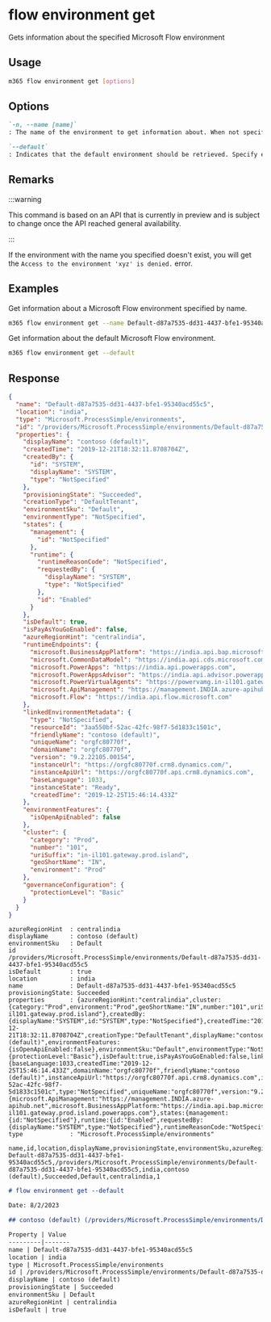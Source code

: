 
# flow environment get

Gets information about the specified Microsoft Flow environment

## Usage

```sh
m365 flow environment get [options]
```

## Options

```md definition-list
`-n, --name [name]`
: The name of the environment to get information about. When not specified, the default environment is retrieved. Specify either `name` or `default`, but not both.

`--default`
: Indicates that the default environment should be retrieved. Specify either `name` or `default`, but not both.
```

<Global />

## Remarks

:::warning

This command is based on an API that is currently in preview and is subject to change once the API reached general availability.

:::

If the environment with the name you specified doesn't exist, you will get the `Access to the environment 'xyz' is denied.` error.

## Examples

Get information about a Microsoft Flow environment specified by name.

```sh
m365 flow environment get --name Default-d87a7535-dd31-4437-bfe1-95340acd55c5
```

Get information about the default Microsoft Flow environment.

```sh
m365 flow environment get --default
```

## Response

<Tabs>
  <TabItem value="JSON">

  ```json
  {
    "name": "Default-d87a7535-dd31-4437-bfe1-95340acd55c5",
    "location": "india",
    "type": "Microsoft.ProcessSimple/environments",
    "id": "/providers/Microsoft.ProcessSimple/environments/Default-d87a7535-dd31-4437-bfe1-95340acd55c5",
    "properties": {
      "displayName": "contoso (default)",
      "createdTime": "2019-12-21T18:32:11.8708704Z",
      "createdBy": {
        "id": "SYSTEM",
        "displayName": "SYSTEM",
        "type": "NotSpecified"
      },
      "provisioningState": "Succeeded",
      "creationType": "DefaultTenant",
      "environmentSku": "Default",
      "environmentType": "NotSpecified",
      "states": {
        "management": {
          "id": "NotSpecified"
        },
        "runtime": {
          "runtimeReasonCode": "NotSpecified",
          "requestedBy": {
            "displayName": "SYSTEM",
            "type": "NotSpecified"
          },
          "id": "Enabled"
        }
      },
      "isDefault": true,
      "isPayAsYouGoEnabled": false,
      "azureRegionHint": "centralindia",
      "runtimeEndpoints": {
        "microsoft.BusinessAppPlatform": "https://india.api.bap.microsoft.com",
        "microsoft.CommonDataModel": "https://india.api.cds.microsoft.com",
        "microsoft.PowerApps": "https://india.api.powerapps.com",
        "microsoft.PowerAppsAdvisor": "https://india.api.advisor.powerapps.com",
        "microsoft.PowerVirtualAgents": "https://powervamg.in-il101.gateway.prod.island.powerapps.com",
        "microsoft.ApiManagement": "https://management.INDIA.azure-apihub.net",
        "microsoft.Flow": "https://india.api.flow.microsoft.com"
      },
      "linkedEnvironmentMetadata": {
        "type": "NotSpecified",
        "resourceId": "3aa550bf-52ac-42fc-98f7-5d1833c1501c",
        "friendlyName": "contoso (default)",
        "uniqueName": "orgfc80770f",
        "domainName": "orgfc80770f",
        "version": "9.2.22105.00154",
        "instanceUrl": "https://orgfc80770f.crm8.dynamics.com/",
        "instanceApiUrl": "https://orgfc80770f.api.crm8.dynamics.com",
        "baseLanguage": 1033,
        "instanceState": "Ready",
        "createdTime": "2019-12-25T15:46:14.433Z"
      },
      "environmentFeatures": {
        "isOpenApiEnabled": false
      },
      "cluster": {
        "category": "Prod",
        "number": "101",
        "uriSuffix": "in-il101.gateway.prod.island",
        "geoShortName": "IN",
        "environment": "Prod"
      },
      "governanceConfiguration": {
        "protectionLevel": "Basic"
      }
    }
  }
  ```

  </TabItem>
  <TabItem value="Text">

  ```text
  azureRegionHint  : centralindia
  displayName      : contoso (default)
  environmentSku   : Default
  id               : /providers/Microsoft.ProcessSimple/environments/Default-d87a7535-dd31-4437-bfe1-95340acd55c5
  isDefault        : true
  location         : india
  name             : Default-d87a7535-dd31-4437-bfe1-95340acd55c5
  provisioningState: Succeeded
  properties       : {azureRegionHint:"centralindia",cluster:{category:"Prod",environment:"Prod",geoShortName:"IN",number:"101",uriSuffix:"in-il101.gateway.prod.island"},createdBy:{displayName:"SYSTEM",id:"SYSTEM",type:"NotSpecified"},createdTime:"2019-12-21T18:32:11.8708704Z",creationType:"DefaultTenant",displayName:"contoso (default)",environmentFeatures:{isOpenApiEnabled:false},environmentSku:"Default",environmentType:"NotSpecified",governanceConfiguration:{protectionLevel:"Basic"},isDefault:true,isPayAsYouGoEnabled:false,linkedEnvironmentMetadata:{baseLanguage:1033,createdTime:"2019-12-25T15:46:14.433Z",domainName:"orgfc80770f",friendlyName:"contoso (default)",instanceApiUrl:"https://orgfc80770f.api.crm8.dynamics.com",instanceState:"Ready",instanceUrl:"https://orgfc80770f.crm8.dynamics.com/",resourceId:"3aa550bf-52ac-42fc-98f7-5d1833c1501c",type:"NotSpecified",uniqueName:"orgfc80770f",version:"9.2.22105.00154"},provisioningState:"Succeeded",runtimeEndpoints:{microsoft.ApiManagement:"https://management.INDIA.azure-apihub.net",microsoft.BusinessAppPlatform:"https://india.api.bap.microsoft.com",microsoft.CommonDataModel:"https://india.api.cds.microsoft.com",microsoft.Flow:"https://india.api.flow.microsoft.com",microsoft.PowerApps:"https://india.api.powerapps.com",microsoft.PowerAppsAdvisor:"https://india.api.advisor.powerapps.com",microsoft.PowerVirtualAgents:"https://powervamg.in-il101.gateway.prod.island.powerapps.com"},states:{management:{id:"NotSpecified"},runtime:{id:"Enabled",requestedBy:{displayName:"SYSTEM",type:"NotSpecified"},runtimeReasonCode:"NotSpecified"}}}
  type             : "Microsoft.ProcessSimple/environments"
  ```

  </TabItem>
  <TabItem value="CSV">

  ```csv
  name,id,location,displayName,provisioningState,environmentSku,azureRegionHint,isDefault
  Default-d87a7535-dd31-4437-bfe1-95340acd55c5,/providers/Microsoft.ProcessSimple/environments/Default-d87a7535-dd31-4437-bfe1-95340acd55c5,india,contoso (default),Succeeded,Default,centralindia,1  
  ```

  </TabItem>
  <TabItem value="Markdown">

  ```md
  # flow environment get --default

  Date: 8/2/2023

  ## contoso (default) (/providers/Microsoft.ProcessSimple/environments/Default-d87a7535-dd31-4437-bfe1-95340acd55c5)

  Property | Value
  ---------|-------
  name | Default-d87a7535-dd31-4437-bfe1-95340acd55c5
  location | india
  type | Microsoft.ProcessSimple/environments
  id | /providers/Microsoft.ProcessSimple/environments/Default-d87a7535-dd31-4437-bfe1-95340acd55c5
  displayName | contoso (default)
  provisioningState | Succeeded
  environmentSku | Default
  azureRegionHint | centralindia
  isDefault | true
  ```

  </TabItem>
</Tabs>
